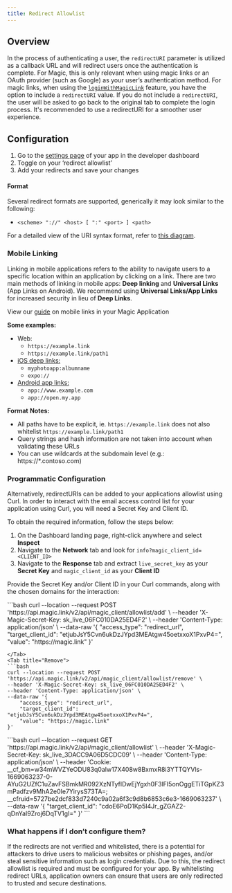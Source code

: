 ```yaml
---
title: Redirect Allowlist
---
```


## Overview

In the process of authenticating a user, the `redirectURI` parameter is utilized as a callback URL and will redirect users once the authentication is complete. For Magic, this is only relevant when using magic links or an OAuth provider (such as Google) as your user’s authentication method. For magic links, when using the [`loginWithMagicLink`](/docs/api/client-side-sdks/web) feature, you have the option to include a `redirectURI` value. If you do not include a `redirectURI`, the user will be asked to go back to the original tab to complete the login process. It's recommended to use a redirectURI for a smoother user experience.

## Configuration


1.  Go to the [settings page](https://dashboard.magic.link/app/settings?) of your app in the developer dashboard
2.  Toggle on your ‘redirect allowlist’
3.  Add your redirects and save your changes

#### Format

Several redirect formats are supported, generically it may look similar to the following:

* `<scheme> "://" <host> [ ":" <port> ] <path>`

For a detailed view of the URI syntax format, refer to [this diagram](https://en.wikipedia.org/wiki/Uniform_Resource_Identifier#/media/File:URI_syntax_diagram.svg).

### Mobile Linking

Linking in mobile applications refers to the ability to navigate users to a specific location within an application by clicking on a link. There are two main methods of linking in mobile apps: **Deep linking** and **Universal Links** (App Links on Android). We recommend using **Universal Links/App Links** for increased security in lieu of **Deep Links**.

View our [guide](https://docs.google.com/document/d/1UaByrOIJyi10mvuV5BlO-7UYKWmyGAtM1U3I5R55_vY/edit) on mobile links in your Magic Application

**Some examples:**

* Web:
    * `https://example.link`
    * `https://example.link/path1`
* [iOS deep links:](https://developer.apple.com/documentation/xcode/defining-a-custom-url-scheme-for-your-app)
    * `myphotoapp:albumname`
    * `expo://`
* [Android app links:](https://developer.android.com/training/app-links/deep-linking)
    * `app://www.example.com`
    * `app://open.my.app`

**Format** **Notes:**

* All paths have to be explicit, ie. `https://example.link` does not also whitelist `https://example.link/path1`
* Query strings and hash information are not taken into account when validating these URLs
* You can use wildcards at the subdomain level (e.g.: https://*.contoso.com)

### Programmatic Configuration

Alternatively, redirectURIs can be added to your applications allowlist using Curl. In order to interact with the email access control list for your application using Curl, you will need a Secret Key and Client ID.

To obtain the required information, follow the steps below:

1.  On the Dashboard landing page, right-click anywhere and select **Inspect**
2.  Navigate to the **Network** tab and look for `info?magic_client_id=<CLIENT_ID>`
3.  Navigate to the **Response** tab and extract `live_secret_key` as your **Secret Key** and `magic_client_id` as your **Client ID**

Provide the Secret Key and/or Client ID in your Curl commands, along with the chosen domains for the interaction:


<Tabs>
<Tab title="Add">
```bash
curl --location --request POST 'https://api.magic.link/v2/api/magic_client/allowlist/add' \
--header 'X-Magic-Secret-Key: sk_live_06FC010DA25ED4F2' \
--header 'Content-Type: application/json' \
--data-raw '{
    "access_type": "redirect_url",
    "target_client_id": "etjubJsY5Cvn6ukDzJYpd3MEAtgw45oetxxoX1PxvP4=",
    "value": "https://magic.link"
}'

```
</Tab>
<Tab title="Remove">
```bash
curl --location --request POST 'https://api.magic.link/v2/api/magic_client/allowlist/remove' \
--header 'X-Magic-Secret-Key: sk_live_06FC010DA25ED4F2' \
--header 'Content-Type: application/json' \
--data-raw '{
    "access_type": "redirect_url",
    "target_client_id": "etjubJsY5Cvn6ukDzJYpd3MEAtgw45oetxxoX1PxvP4=",
    "value": "https://magic.link"
}'

```
</Tab>
<Tab title="Retrieve">
```bash
curl --location --request GET 'https://api.magic.link/v2/api/magic_client/allowlist' \
--header 'X-Magic-Secret-Key: sk_live_3DACC9A06D5CDC09' \
--header 'Content-Type: application/json' \
--header 'Cookie: __cf_bm=w34mWVZYeODU83q0alw17X408w8BxmxR8i3YTTQYVls-1669063237-0-AYuG2UZfC1uZavFSBmkMR092XzNTyfIDwEjYgxh0F3lFI5onOggETiTGpKZ3mPadfzv9MhA2e0Ie7YirysS73TA=; __cfruid=5727be2dcf833d7240c9a02a6f3c9d8b6853c6e3-1669063237' \
--data-raw '{
    "target_client_id": "cdoE6PoD1Kp5I4Jr_gZGAZ2-qDnYaI9Zroj6DqTV1gI="
}'
```
</Tab>
</Tabs>

### What happens if I don’t configure them?

If the redirects are not verified and whitelisted, there is a potential for attackers to drive users to malicious websites or phishing pages, and/or steal sensitive information such as login credentials. Due to this, the redirect allowlist is required and must be configured for your app. By whitelisting redirect URLs, application owners can ensure that users are only redirected to trusted and secure destinations.
